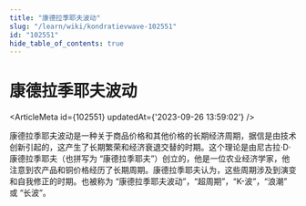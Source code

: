 ```yaml
---
title: "康德拉季耶夫波动"
slug: "/learn/wiki/kondratievwave-102551"
id: "102551"
hide_table_of_contents: true
---
```



# 康德拉季耶夫波动

<ArticleMeta id={102551} updatedAt={'2023-09-26 13:59:02'} />
<div className='border-solid border-b border-t-0 my-4 border-[var(--ifm-color-gray-300)]' />

康德拉季耶夫波动是一种关于商品价格和其他价格的长期经济周期，据信是由技术创新引起的，这产生了长期繁荣和经济衰退交替的时期。这个理论是由尼古拉·D·康德拉季耶夫（也拼写为 “康德拉季耶夫”）创立的，他是一位农业经济学家，他注意到农产品和铜价格经历了长期周期。康德拉季耶夫认为，这些周期涉及到演变和自我修正的时期。也被称为 “康德拉季耶夫波动”，“超周期”，“K-波”，“浪潮” 或 “长波”。
